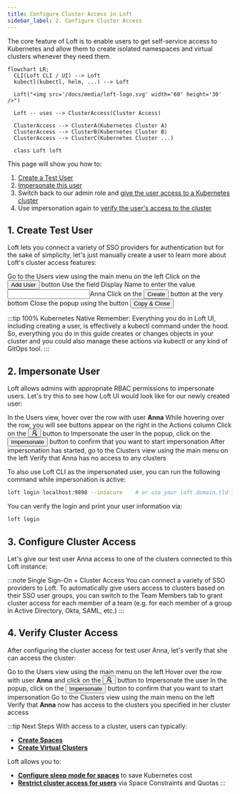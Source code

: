 ```yaml
---
title: Configure Cluster Access in Loft
sidebar_label: 2. Configure Cluster Access
---
```



The core feature of Loft is to enable users to get self-service access to Kubernetes and allow them to create isolated namespaces and virtual clusters whenever they need them. 

```mermaid
flowchart LR;
  CLI(Loft CLI / UI) --> Loft
  kubectl(kubectl, helm, ...) --> Loft

  Loft("<img src='/docs/media/loft-logo.svg' width='60' height='30' />")
  
  Loft -- uses --> ClusterAccess(Cluster Access)

  ClusterAccess --> ClusterA(Kubernetes Cluster A)
  ClusterAccess --> ClusterB(Kubernetes Cluster B)
  ClusterAccess --> ClusterC(Kubernetes Cluster ...)

  class Loft loft
```

This page will show you how to:
1. [Create a Test User](#1-create-test-user)
2. [Impersonate this user](#2-impersonate-user)
3. Switch back to our admin role and [give the user access to a Kubernetes cluster](#3-define-cluster-access)
4. Use impersonation again to [verify the user's access to the cluster](#4-verify-cluster-access)


## 1. Create Test User
Loft lets you connect a variety of SSO providers for authentication but for the sake of simplicity, let's just manually create a user to learn more about Loft's cluster access features:

<Flow id="create-user">
  <Step>
    Go to the <NavStep>Users</NavStep> view using the main menu on the left
  </Step>
  <Step>
    Click on the <Button>Add User</Button> button
  </Step>
  <Step>
    Use the field <Label>Display Name</Label> to enter the value <Input>Anna</Input>
  </Step>
  <Step image="">
    Click on the <Button>Create</Button> button at the very bottom
  </Step>
  <Step image="">
    Close the popup using the button <Button>Copy & Close</Button>
  </Step>
</Flow>

:::tip 100% Kubernetes Native
Remember: Everything you do in Loft UI, including creating a user, is effectively a kubectl command under the hood. So, everything you do in this guide creates or changes objects in your cluster and you could also manage these actions via kubectl or any kind of GitOps tool.
:::

## 2. Impersonate User
Loft allows admins with appropriate RBAC permissions to impersonate users. Let's try this to see how Loft UI would look like for our newly created user:

<Flow id="impersonate-user">
  <Step>
    In the <NavStep>Users</NavStep> view, hover over the row with user <b>Anna</b>
  </Step>
  <Step>
    While hovering over the row, you will see buttons appear on the right in the <Label>Actions</Label> column
  </Step>
  <Step>
    Click on the <Button><svg viewBox="64 64 896 896" focusable="false" data-icon="user-switch" width="1em" height="1em" fill="currentColor" aria-hidden="true"><defs><style></style></defs><path d="M759 335c0-137-111-248-248-248S263 198 263 335c0 82.8 40.6 156.2 103 201.2-.4.2-.7.3-.9.4-44.7 18.9-84.8 46-119.3 80.6a373.42 373.42 0 00-80.4 119.5A373.6 373.6 0 00136 874.8a8 8 0 008 8.2h59.9c4.3 0 7.9-3.5 8-7.8 2-77.2 32.9-149.5 87.6-204.3C356 614.2 431 583 511 583c137 0 248-111 248-248zM511 507c-95 0-172-77-172-172s77-172 172-172 172 77 172 172-77 172-172 172zm105 221h264c4.4 0 8-3.6 8-8v-56c0-4.4-3.6-8-8-8H703.5l47.2-60.1a8.1 8.1 0 001.7-4.9c0-4.4-3.6-8-8-8h-72.6c-4.9 0-9.5 2.3-12.6 6.1l-68.5 87.1c-4.4 5.6-6.8 12.6-6.8 19.8.1 17.7 14.4 32 32.1 32zm240 64H592c-4.4 0-8 3.6-8 8v56c0 4.4 3.6 8 8 8h176.5l-47.2 60.1a8.1 8.1 0 00-1.7 4.9c0 4.4 3.6 8 8 8h72.6c4.9 0 9.5-2.3 12.6-6.1l68.5-87.1c4.4-5.6 6.8-12.6 6.8-19.8-.1-17.7-14.4-32-32.1-32z"></path></svg></Button> button to <Label>Impersonate</Label> the user
  </Step>
  <Step image="">
    In the popup, click on the <Button>Impersonate</Button> button to confirm that you want to start impersonation
  </Step>
  <Step image="">
    After impersonation has started, go to the <NavStep>Clusters</NavStep> view using the main menu on the left
  </Step>
  <Step image="">
    Verify that Anna has no access to any clusters
  </Step>
</Flow>

To also use Loft CLI as the impersonated user, you can run the following command while impersonation is active:
```bash
loft login localhost:9898 --insecure    # or use your loft.domain.tld instead of localhost, and ideally with a valid SSL cert and without the --insecure flag
```

You can verify the login and print your user information via:
```bash
loft login
```


## 3. Configure Cluster Access
Let's give our test user Anna access to one of the clusters connected to this Loft instance:

<FragmentClusterAccessCreateUI/>

:::note Single Sign-On + Cluster Access
You can connect a variety of SSO providers to Loft. To automatically give users access to clusters based on their SSO user groups, you can switch to the <Label>Team Members</Label> tab to grant cluster access for each member of a team (e.g. for each member of a group in Active Directory, Okta, SAML, etc.)
:::


## 4. Verify Cluster Access
After configuring the cluster access for test user Anna, let's verify that she can access the cluster:

<Flow id="verify-cluster-access">
  <Step>
    Go to the <NavStep>Users</NavStep> view using the main menu on the left
  </Step>
  <Step>
    Hover over the row with user <b>Anna</b> and click on the <Button><svg viewBox="64 64 896 896" focusable="false" data-icon="user-switch" width="1em" height="1em" fill="currentColor" aria-hidden="true"><defs><style></style></defs><path d="M759 335c0-137-111-248-248-248S263 198 263 335c0 82.8 40.6 156.2 103 201.2-.4.2-.7.3-.9.4-44.7 18.9-84.8 46-119.3 80.6a373.42 373.42 0 00-80.4 119.5A373.6 373.6 0 00136 874.8a8 8 0 008 8.2h59.9c4.3 0 7.9-3.5 8-7.8 2-77.2 32.9-149.5 87.6-204.3C356 614.2 431 583 511 583c137 0 248-111 248-248zM511 507c-95 0-172-77-172-172s77-172 172-172 172 77 172 172-77 172-172 172zm105 221h264c4.4 0 8-3.6 8-8v-56c0-4.4-3.6-8-8-8H703.5l47.2-60.1a8.1 8.1 0 001.7-4.9c0-4.4-3.6-8-8-8h-72.6c-4.9 0-9.5 2.3-12.6 6.1l-68.5 87.1c-4.4 5.6-6.8 12.6-6.8 19.8.1 17.7 14.4 32 32.1 32zm240 64H592c-4.4 0-8 3.6-8 8v56c0 4.4 3.6 8 8 8h176.5l-47.2 60.1a8.1 8.1 0 00-1.7 4.9c0 4.4 3.6 8 8 8h72.6c4.9 0 9.5-2.3 12.6-6.1l68.5-87.1c4.4-5.6 6.8-12.6 6.8-19.8-.1-17.7-14.4-32-32.1-32z"></path></svg></Button> button to <Label>Impersonate</Label> the user
  </Step>
  <Step>
    In the popup, click on the <Button>Impersonate</Button> button to confirm that you want to start impersonation
  </Step>
  <Step image="">
    Go to the <NavStep>Clusters</NavStep> view using the main menu on the left
  </Step>
  <Step image="">
    Verify that <b>Anna</b> now has access to the clusters you specified in her cluster access
  </Step>
</Flow>

:::tip Next Steps
With access to a cluster, users can typically:
- **[Create Spaces](../getting-started/explore/spaces.mdx)**
- **[Create Virtual Clusters](../getting-started/explore/virtual-clusters.mdx)**

Loft allows you to:
- **[Configure sleep mode for spaces](../getting-started/explore/sleep-mode.mdx)** to save Kubernetes cost
- **[Restrict cluster access for users](../getting-started/explore/restricting-access.mdx)** via Space Constraints and Quotas
:::
